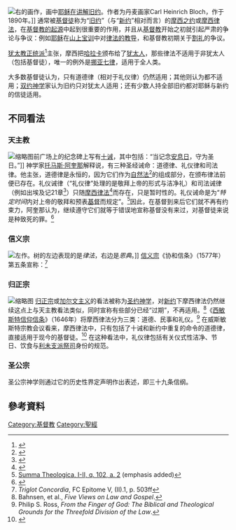 [[File:Bloch-SermonOnTheMount.jpg|右]]的画作，画中[[马太福音第5章|耶稣在讲解旧约]]。作者为丹麦画家Carl Heinrich Bloch，作于1890年。]]
通常被[[基督徒|基督徒]]称为“[[旧约|旧约]]”（与“[[新约|新约]]”相对而言）的[[摩西之约|摩西之约]]或[[摩西律法|摩西律法]]，在[[基督教的起源|基督教的起源]]中起到很重要的作用，并且从[[基督教|基督教]]开始之初就引起严肃的争论与争议：例如[[耶稣|耶稣]]在[[山上寶訓|山上宝训]]中对[[马太福音第5章|律法的教导]]，和基督教初期关于[[割礼|割礼]]的争议。

[[猶太教正統派|犹太教正统派]]<ref>{{Cite web |url=http://jewishencyclopedia.com/view.jsp?artid=142&letter=G#543 |title=Jewish Encyclopedia: Gentiles: Gentiles May Not Be Taught the Torah |accessdate=2017-03-31 |archive-date=2011-10-07 |archive-url=https://web.archive.org/web/20111007013434/http://jewishencyclopedia.com/view.jsp?artid=142&letter=G#543 |dead-url=no }}</ref>主张，摩西把[[哈拉卡|哈拉卡]]颁布给了[[犹太人|犹太人]]，那些律法不适用于非犹太人（包括基督徒），唯一的例外是[[挪亞七律|挪亚七律]]，适用于全人类。

大多数基督徒认为，只有道德律（相对于礼仪律）仍然适用；其他则认为都不适用；[[双约神学|双约神学]]家认为旧约只对犹太人适用；还有少数人持全部旧约都对耶稣与新约的信徒适用。

== 不同看法 ==

=== 天主教 ===
[[File:Ten_Commandments_Monument.jpg|缩略图]]前广场上的纪念碑上写有[[十诫|十诫]]，其中包括：“当记念[[安息日|安息日]]，守为圣日。”]]
神学家[[托马斯·阿奎那|托马斯·阿奎那]]解释说，有三种圣经诫命：道德律、礼仪律和司法律。他主张，道德律是永恒的，因为它们作为[[自然法|自然法]]<ref>{{Cite web |url=http://www.newadvent.org/summa/2100.htm |title=Summa Theologica, I-II, q. 100 |accessdate=2017-03-31 |archive-date=2017-03-07 |archive-url=https://web.archive.org/web/20170307210148/http://www.newadvent.org/summa/2100.htm |dead-url=no }}</ref>的组成部分，在颁布律法前便已存在。礼仪诫律（“礼仪律”处理的是敬拜上帝的形式与洁净礼）和司法诫律（例如出埃及记21章<ref>{{Bibleverse|2=Exodus|3=21}}</ref>）只随[[摩西律法|摩西律法]]<ref>{{Cite web |url=http://www.newadvent.org/summa/2100.htm |title=Summa Theologica, I-II, q. 103, a. 1 |accessdate=2017-03-31 |archive-date=2017-03-07 |archive-url=https://web.archive.org/web/20170307210148/http://www.newadvent.org/summa/2100.htm |dead-url=no }}</ref>而存在，只是暂时性的。礼仪诫命是为“''特定时间''内对上帝的敬拜和预表[[基督|基督]]而规定”。<ref>[http://www.newadvent.org/summa/2102.htm#2 Summa Theologica, I-II, q. 102, a. 2] {{Wayback|url=http://www.newadvent.org/summa/2102.htm#2 |date=20170218154500 }} (emphasis added)</ref>因此，在基督到来后它们就不再有约束力，阿奎那认为，继续遵守它们就等于错误地宣称基督没有来过，对基督徒来说是种致死的罪。<ref>{{Cite web |url=http://www.newadvent.org/summa/2103.htm#4 |title=Summa Theologica, I-II, q. 103, a. 4 |accessdate=2017-03-31 |archive-date=2017-04-02 |archive-url=https://web.archive.org/web/20170402000306/http://www.newadvent.org/summa/2103.htm#4 |dead-url=no }}</ref>

=== 信义宗 ===
[[File:Cranach_Gesetz_und_Gnade_Gotha.jpg|左]]作。树的左边表现的是''律法''，右边是''恩典''。]]
[[信义宗|信义宗]]《协和信条》（1577年）第五条宣称：<ref name="BOC2">''Triglot Concordia'', FC Epitome V, (II).1, p. 503ff</ref> {{Cquote|We believe, teach, and confess that the distinction between the Law and the Gospel is to be maintained in the Church with great diligence as an especially brilliant light, by which, according to the admonition of St. Paul, the Word of God is rightly divided.}}

=== 归正宗 ===
[[File:Décalogue_de_l'église_de_Gléresse.JPG|缩略图]]
[[歸正宗|归正宗]]或[[加爾文主義|加尔文主义]]的看法被称为[[圣约神学|圣约神学]]，对[[新约|新约]]下摩西律法仍然继续这点上与天主教看法类似，同时宣称有些部分已经“过期”，不再适用。<ref name="Bahnsen, 1993">Bahnsen, et al., ''Five Views on Law and Gospel''. </ref>《[[西敏斯特信仰信条|西敏斯特信仰信条]]》（1646年）将摩西律法分为三类：道德、民事和礼仪。<ref>Philip S. Ross, ''From the Finger of God: The Biblical and Theological Grounds for the Threefold Division of the Law''. </ref> 在威斯敏斯特宗教会议看来，摩西律法中，只有包括了十诫和新约中重复的命令的道德律，直接适用于现今的基督徒。<ref>{{Cite web |url=http://www.reformed.org/documents/wcf_with_proofs/index.html?body=%2Fdocuments%2Fwcf_with_proofs%2Fch_XIX.html |title=WCF: Chapter XIX |accessdate=2020-10-05 |archive-date=2016-03-03 |archive-url=https://web.archive.org/web/20160303172537/http://www.reformed.org/documents/wcf_with_proofs/index.html?body=%2Fdocuments%2Fwcf_with_proofs%2Fch_XIX.html |dead-url=no }}</ref> 在这种看法中，礼仪律包括有关仪式性洁净、节日、饮食与[[利未支派|利未支派]][[祭司|祭司]]身份的规范。

=== 圣公宗 ===
圣公宗神学则通过它的历史性界定声明作出表述，即三十九条信纲。



== 參考資料 ==
{{Reflist|2}}

[[Category:基督教|Category:基督教]]
[[Category:聖經|Category:聖經]]